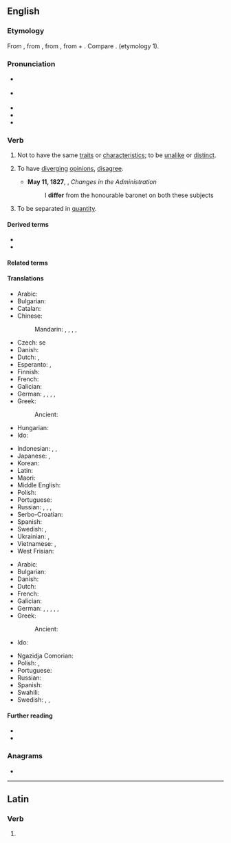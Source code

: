 ==English==

===Etymology===
{{root|en|ine-pro|*bʰer-}}
From {{inh|en|enm|differren}}, from {{der|en|fro|differer}}, from {{der|en|la|differō||carry apart, put off, defer; differ}}, from {{m|la|dis-||apart}} + {{m|la|ferō||carry, bear}}. Compare {{cog|grc|διαφέρω}}. {{doublet|en|defer}} (etymology 1).

===Pronunciation===
* {{a|RP}} {{IPA|en|/ˈdɪfə/}}
* {{a|GA}} {{IPA|en|/ˈdɪfɚ/}}
* {{audio|en|En-us-differ.ogg|Audio (GA)}}
* {{rhymes|en|ɪfə(r)}}
* {{hyphenation|en|dif|fer}}

===Verb===
{{en-verb}}

# {{lb|en|intransitive}} Not to have the same [[trait]]s or [[characteristic]]s; to be [[unalike]] or [[distinct]].
#: {{synonyms|en|Thesaurus:differ}}
#: {{ux|en|These shoes only '''differ''' from those ones in having slightly longer laces.}}
# {{lb|en|intransitive|people, groups, etc.}} To have [[diverge|diverging]] [[opinion]]s, [[disagree]].
#* '''May 11, 1827''', {{w|George Canning}}, ''Changes in the Administration''
#*: I '''differ''' from the honourable baronet on both these subjects
# {{lb|en|intransitive}} To be separated in [[quantity]].
#: {{ux|en|The numbers 3 and 21 differ by 18.}}

====Derived terms====
* {{l|en|agree to differ}}
* {{l|en|beg to differ}}

====Related terms====
{{col3|en|difference|different|differential|differentiate|differentiation|differently|indifference|indifferent|indifferently}}

====Translations====
{{trans-top|not to have the same characteristics}}
* Arabic: {{t|ar|اِخْتَلَفَ}}
* Bulgarian: {{t+|bg|различавам|alt=различа́вам се}}
* Catalan: {{t+|ca|diferir}}
* Chinese:
*: Mandarin: {{t+|cmn|不同|tr=bùtóng|sc=Hani}}, {{t+|cmn|差別|sc=Hani}}, {{t+|cmn|差别|tr=chābié|sc=Hani}}, {{t+|cmn|不一樣|sc=Hani}}, {{t+|cmn|不一样|tr=bù yīyàng|sc=Hani}}
* Czech: {{t|cs|lišit}} se
* Danish:{{t+|da|forskellig|alt=være forskellig(e)}}
* Dutch: {{t+|nl|verschillen}}, {{t+|nl|afwijken}}
* Esperanto: {{t|eo|malsimili}}, {{t|eo|diferenci}}
* Finnish: {{t+|fi|erota}}
* French: {{t+|fr|différer}}
* Galician: {{t|gl|diferir}}
* German: {{t+|de|unterscheiden|alt=sich unterscheiden}}, {{t+|de|abweichen}}, {{t+|de|differieren}}, {{t|de|verschieden sein}}, {{t|de|nicht übereinstimmen}}
* Greek: {{t+|el|διαφέρω}}
*: Ancient: {{t|grc|διαφέρω}}
* Hungarian: {{t+|hu|különbözik}}
* Ido: {{t+|io|diferar}}
{{trans-mid}}
* Indonesian: {{t+|id|beda}}, {{t+|id|beda|alt=berbeda}}, {{t+|id|lain|alt=berlainan}}
* Japanese: {{t+|ja|異なる|tr=ことなる, kotonaru|sc=Jpan}}, {{t+|ja|違う|tr=ちがう, chigau|sc=Jpan}}
* Korean: {{t+|ko|다르다}}
* Latin: {{t+|la|differō}}
* Maori: {{t|mi|horo}}
* Middle English: {{t|enm|differren}}
* Polish: {{t+|pl|różnić się}}
* Portuguese: {{t+|pt|diferir}}
* Russian: {{t+|ru|отлича́ться|impf}}, {{t+|ru|отличи́ться|pf}}, {{t+|ru|различа́ться|impf}}, {{t+|ru|различи́ться|pf}}
* Serbo-Croatian: {{t+|sh|razlikovati se}}
* Spanish: {{t+|es|diferir}}
* Swedish: {{t+|sv|olik|alt=vara olik(a)}}, {{t+|sv|skilja sig åt}}
* Ukrainian: {{t|uk|відрізня́тися}}, {{t|uk|різни́тися}}
* Vietnamese: {{t+|vi|khác}}, {{t+|vi|giống|alt=không giống}}
* West Frisian: {{t|fy|ferskille}}
{{trans-bottom}}

{{trans-top|to have diverging opinions, disagree}}
* Arabic: {{t|ar|اِخْتَلَفَ}}
* Bulgarian: {{t|bg|не съм съгласен}}
* Danish: {{t|da|uenig|alt=være uenig(e)}}
* Dutch: {{t+|nl|verschillen}}
* French: {{t+|fr|différer}}
* Galician: {{t|gl|diverxer}}
* German: {{t|de|unterschiedlicher Meinung sein}}, {{t|de|sich uneinig sein}}, {{t+|de|streiten}}, {{t|de|verschiedener Meinung sein}}, {{t|de|anderer Meinung sein}}, {{t+|de|uneinig|alt=uneinig werden}}
* Greek: {{t+|el|διαφέρω}}
*: Ancient: {{t|grc|διαφέρω}}
* Ido: {{t+|io|diferar}}
{{trans-mid}}
* Ngazidja Comorian: {{t|zdj|khitalifiana|alt=ukhitalifiana}}
* Polish: {{t|pl|[[nie]] [[zgadzać się]]}}, {{t|pl|[[mieć]] [[inne]] [[zdanie]]}}
* Portuguese: {{t+|pt|divergir}}
* Russian: {{t|ru|расходи́ться во мне́ниях}}
* Spanish: {{t+|es|diferir}}
* Swahili: {{t|sw|khitalifiana|alt=kukhitalifiana}}
* Swedish: {{t|sv|ha en avvikande uppfattning}}, {{t|sv|tycka annorlunda}}, {{t|sv|vara av en annan mening}}
{{trans-bottom}}

====Further reading====
* {{R:Century 1911}}
* {{R:Webster 1913}}

===Anagrams===
* {{anagrams|en|a=deffir|riffed}}

----

==Latin==

===Verb===
{{la-verb-form|differ}}

# {{inflection of|la|differō||2|s|pres|actv|impr}}